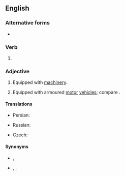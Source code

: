 ==English==

===Alternative forms===
* {{l|en|mechanised}}

===Verb===
{{head|en|verb form}}

# {{en-past of|mechanize}}

===Adjective===
{{en-adj}}

# Equipped with [[machinery]].
# {{lb|en|military}} Equipped with armoured [[motor]] [[vehicle]]s; compare {{m|en|motorized||equipped with unarmoured vehicles}}.

====Translations====
{{trans-top|of or pertaining to operation using machinery}}
* Persian: {{t+|fa|مکانیزه|tr=mekānize|sc=fa-Arab}}
{{trans-mid}}
* Russian: {{t+|ru|механизи́рованный}}
{{trans-bottom}}

{{trans-top|equipped with armoured motor vehicles}}
* Czech: {{t|cs|mechanizovaný}}
{{trans-mid}}
{{trans-bottom}}

====Synonyms====
* {{sense|military}} {{l|en|armoured}}, {{l|en|armored}}
* {{sense|military}} {{l|en|motorized rifle}}, {{l|en|motor-rifle}}, {{l|en|motor rifle}} {{qualifier|Soviet|Russian}}
